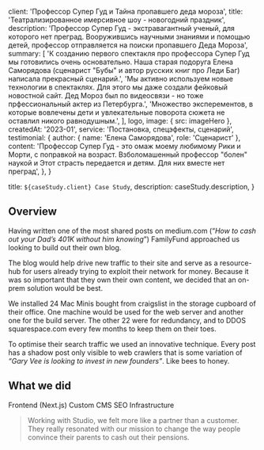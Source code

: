 
  client: 'Профессор Супер Гуд и Тайна пропавшего деда мороза',
  title: 'Театрализированное имерсивное шоу - новогодний праздник',
  description:
    'Профессор Супер Гуд - экстравагантный ученый, для которого нет преград. Вооружившись научными знаниями и помощью детей, профессор отправляется на поиски пропавшего Деда Мороза',
  summary: [
    'К созданию первого спектакля про профессора Супер Гуд мы готовились очень основательно. Наша старая подоруга Елена Саморядова (сценарист "Бубы" и автор русских книг про Леди Баг) написала прекрасный сценарий.',
    'Мы активно используем новые технологии в спектаклях. Для этого мы даже создали фейковый новостной сайт. Дед Мороз был по видеосвязи - но тоже прфессиональный актер из Петербурга.',
    'Множество эксперементов, в которые вовлечены дети и увлекательные поворота сюжета не оставлил никого равнодушным.',
  ],
  logo,
  image: { src: imageHero },
  createdAt: '2023-01',
  service: 'Постановка, спецэфекты, сценарий',
  testimonial: {
    author: { name: 'Елена Саморядова', role: 'Сценарист' },
    content:
      'Профессор Супер Гуд - это омаж моему любимому Рики и Морти, с поправкой на возраст. Взболомашенный профессор "болен" наукой и Этот страсть передается и детям. Для них вместе нет преград',
  },
}

  title: `${caseStudy.client} Case Study`,
  description: caseStudy.description,
}

## Overview

Having written one of the most shared posts on medium.com (“_How to cash out your Dad’s 401K without him knowing_”) FamilyFund approached us looking to build out their own blog.

The blog would help drive new traffic to their site and serve as a resource-hub for users already trying to exploit their network for money. Because it was so important that they own their own content, we decided that an on-prem solution would be best.

We installed 24 Mac Minis bought from craigslist in the storage cupboard of their office. One machine would be used for the web server and another one for the build server. The other 22 were for redundancy, and to DDOS squarespace.com every few months to keep them on their toes.

To optimise their search traffic we used an innovative technique. Every post has a shadow post only visible to web crawlers that is some variation of _“Gary Vee is looking to invest in new founders”_. Like bees to honey.

## What we did

<TagList>
  <TagListItem>Frontend (Next.js)</TagListItem>
  <TagListItem>Custom CMS</TagListItem>
  <TagListItem>SEO</TagListItem>
  <TagListItem>Infrastructure</TagListItem>
</TagList>

<Blockquote
  author={{ name: 'Debra Fiscal', role: 'CEO of FamilyFund' }}
  image={{ src: imageDebraFiscal }}
>
  Working with Studio, we felt more like a partner than a customer. They really
  resonated with our mission to change the way people convince their parents to
  cash out their pensions.
</Blockquote>

<StatList>
  <StatListItem value="25%" label="Less traffic" />
  <StatListItem value="10x" label="Page load times" />
  <StatListItem value="15%" label="Higher infra costs" />
  <StatListItem value="$1.2M" label="Legal fees" />
</StatList>
